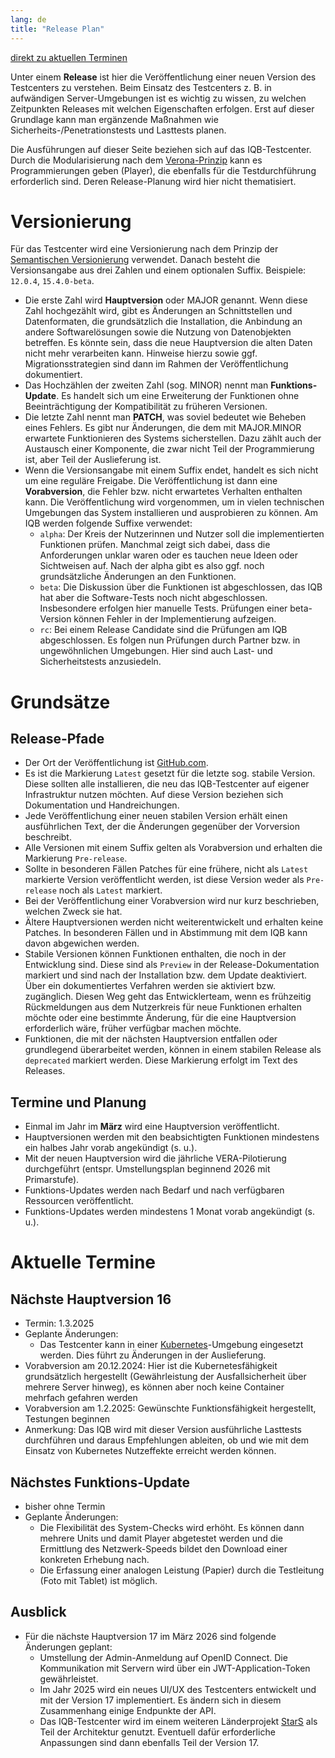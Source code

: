 ```yaml
---
lang: de
title: "Release Plan"
---
```


[direkt zu aktuellen Terminen](#aktuelle-termine)

Unter einem **Release** ist hier die Veröffentlichung einer neuen Version des Testcenters zu verstehen. Beim Einsatz des Testcenters z. B. in aufwändigen Server-Umgebungen ist es wichtig zu wissen, zu welchen Zeitpunkten Releases mit welchen Eigenschaften erfolgen. Erst auf dieser Grundlage kann man ergänzende Maßnahmen wie Sicherheits-/Penetrationstests und Lasttests planen.

::: {.callout-note}
Die Ausführungen auf dieser Seite beziehen sich auf das IQB-Testcenter. Durch die Modularisierung nach dem [Verona-Prinzip](https://verona-interfaces.github.io/) kann es Programmierungen geben (Player), die ebenfalls für die Testdurchführung erforderlich sind. Deren Release-Planung wird hier nicht thematisiert.
:::

# Versionierung

Für das Testcenter wird eine Versionierung nach dem Prinzip der [Semantischen Versionierung](https://semver.org/lang/de/) verwendet. Danach besteht die Versionsangabe aus drei Zahlen und einem optionalen Suffix. Beispiele: `12.0.4`, `15.4.0-beta`.

* Die erste Zahl wird **Hauptversion** oder MAJOR genannt. Wenn diese Zahl hochgezählt wird, gibt es Änderungen an Schnittstellen und Datenformaten, die grundsätzlich die Installation, die Anbindung an andere Softwarelösungen sowie die Nutzung von Datenobjekten betreffen. Es könnte sein, dass die neue Hauptversion die alten Daten nicht mehr verarbeiten kann. Hinweise hierzu sowie ggf. Migrationsstrategien sind dann im Rahmen der Veröffentlichung dokumentiert.
* Das Hochzählen der zweiten Zahl (sog. MINOR) nennt man **Funktions-Update**. Es handelt sich um eine Erweiterung der Funktionen ohne Beeinträchtigung der Kompatibilität zu früheren Versionen.
* Die letzte Zahl nennt man **PATCH**, was soviel bedeutet wie Beheben eines Fehlers. Es gibt nur Änderungen, die dem mit MAJOR.MINOR erwartete Funktionieren des Systems sicherstellen. Dazu zählt auch der Austausch einer Komponente, die zwar nicht Teil der Programmierung ist, aber Teil der Auslieferung ist.
* Wenn die Versionsangabe mit einem Suffix endet, handelt es sich nicht um eine reguläre Freigabe. Die Veröffentlichung ist dann eine **Vorabversion**, die Fehler bzw. nicht erwartetes Verhalten enthalten kann. Die Veröffentlichung wird vorgenommen, um in vielen technischen Umgebungen das System installieren und ausprobieren zu können. Am IQB werden folgende Suffixe verwendet:
  - `alpha`: Der Kreis der Nutzerinnen und Nutzer soll die implementierten Funktionen prüfen. Manchmal zeigt sich dabei, dass die Anforderungen unklar waren oder es tauchen neue Ideen oder Sichtweisen auf. Nach der alpha gibt es also ggf. noch grundsätzliche Änderungen an den Funktionen.
  - `beta`: Die Diskussion über die Funktionen ist abgeschlossen, das IQB hat aber die Software-Tests noch nicht abgeschlossen. Insbesondere erfolgen hier manuelle Tests. Prüfungen einer beta-Version können Fehler in der Implementierung aufzeigen.
  - `rc`: Bei einem Release Candidate sind die Prüfungen am IQB abgeschlossen. Es folgen nun Prüfungen durch Partner bzw. in ungewöhnlichen Umgebungen. Hier sind auch Last- und Sicherheitstests anzusiedeln.

# Grundsätze

## Release-Pfade

* Der Ort der Veröffentlichung ist [GitHub.com](https://github.com/iqb-berlin/testcenter/releases).
* Es ist die Markierung `Latest` gesetzt für die letzte sog. stabile Version. Diese sollten alle installieren, die neu das IQB-Testcenter auf eigener Infrastruktur nutzen möchten. Auf diese Version beziehen sich Dokumentation und Handreichungen.
* Jede Veröffentlichung einer neuen stabilen Version erhält einen ausführlichen Text, der die Änderungen gegenüber der Vorversion beschreibt.
* Alle Versionen mit einem Suffix gelten als Vorabversion und erhalten die Markierung `Pre-release`.
* Sollte in besonderen Fällen Patches für eine frühere, nicht als `Latest` markierte Version veröffentlicht werden, ist diese Version weder als `Pre-release` noch als `Latest` markiert.
* Bei der Veröffentlichung einer Vorabversion wird nur kurz beschrieben, welchen Zweck sie hat.
* Ältere Hauptversionen werden nicht weiterentwickelt und erhalten keine Patches. In besonderen Fällen und in Abstimmung mit dem IQB kann davon abgewichen werden.
* Stabile Versionen können Funktionen enthalten, die noch in der Entwicklung sind. Diese sind als `Preview` in der Release-Dokumentation markiert und sind nach der Installation bzw. dem Update deaktiviert. Über ein dokumentiertes Verfahren werden sie aktiviert bzw. zugänglich. Diesen Weg geht das Entwicklerteam, wenn es frühzeitig Rückmeldungen aus dem Nutzerkreis für neue Funktionen erhalten möchte oder eine bestimmte Änderung, für die eine Hauptversion erforderlich wäre, früher verfügbar machen möchte.
* Funktionen, die mit der nächsten Hauptversion entfallen oder grundlegend überarbeitet werden, können in einem stabilen Release als `deprecated` markiert werden. Diese Markierung erfolgt im Text des Releases.

## Termine und Planung

* Einmal im Jahr im **März** wird eine Hauptversion veröffentlicht.
* Hauptversionen werden mit den beabsichtigten Funktionen mindestens ein halbes Jahr vorab angekündigt (s. u.).
* Mit der neuen Hauptversion wird die jährliche VERA-Pilotierung durchgeführt (entspr. Umstellungsplan beginnend 2026 mit Primarstufe).
* Funktions-Updates werden nach Bedarf und nach verfügbaren Ressourcen veröffentlicht.
* Funktions-Updates werden mindestens 1 Monat vorab angekündigt (s. u.).

# Aktuelle Termine

## Nächste Hauptversion 16

* Termin: 1.3.2025
* Geplante Änderungen:
  - Das Testcenter kann in einer [Kubernetes](https://kubernetes.io/de/docs/concepts/overview/what-is-kubernetes/)-Umgebung eingesetzt werden. Dies führt zu Änderungen in der Auslieferung.
* Vorabversion am 20.12.2024: Hier ist die Kubernetesfähigkeit grundsätzlich hergestellt (Gewährleistung der Ausfallsicherheit über mehrere Server hinweg), es können aber noch keine Container mehrfach gefahren werden
* Vorabversion am 1.2.2025: Gewünschte Funktionsfähigkeit hergestellt, Testungen beginnen
* Anmerkung: Das IQB wird mit dieser Version ausführliche Lasttests durchführen und daraus Empfehlungen ableiten, ob und wie mit dem Einsatz von Kubernetes Nutzeffekte erreicht werden können.

## Nächstes Funktions-Update

* bisher ohne Termin
* Geplante Änderungen:
  - Die Flexibilität des System-Checks wird erhöht. Es können dann mehrere Units und damit Player abgetestet werden und die Ermittlung des Netzwerk-Speeds bildet den Download einer konkreten Erhebung nach.
  - Die Erfassung einer analogen Leistung (Papier) durch die Testleitung (Foto mit Tablet) ist möglich.

## Ausblick

* Für die nächste Hauptversion 17 im März 2026 sind folgende Änderungen geplant:
  - Umstellung der Admin-Anmeldung auf OpenID Connect. Die Kommunikation mit Servern wird über ein JWT-Application-Token gewährleistet.
  - Im Jahr 2025 wird ein neues UI/UX des Testcenters entwickelt und mit der Version 17 implementiert. Es ändern sich in diesem Zusammenhang einige Endpunkte der API.
  - Das IQB-Testcenter wird im einem weiteren Länderprojekt [StarS](https://www.kmk.org/aktuelles/artikelansicht/kultusministerkonferenz-beschliesst-innovatives-konzept-stars-stark-in-die-grundschule-starten-zu.html) als Teil der Architektur genutzt. Eventuell dafür erforderliche Anpassungen sind dann ebenfalls Teil der Version 17.

